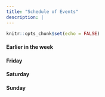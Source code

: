 ```yaml
---
title: "Schedule of Events"
description: |
---
```


```r
knitr::opts_chunk$set(echo = FALSE)
```

#### Earlier in the week

#### Friday

#### Saturday

#### Sunday

